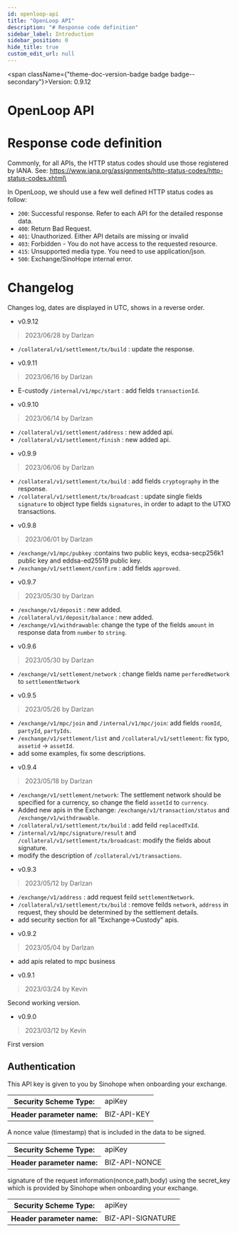 ```yaml
---
id: openloop-api
title: "OpenLoop API"
description: "# Response code definition"
sidebar_label: Introduction
sidebar_position: 0
hide_title: true
custom_edit_url: null
---
```



<span className={"theme-doc-version-badge badge badge--secondary"}>Version: 0.9.12</span>

# OpenLoop API





# Response code definition

Commonly, for all APIs, the HTTP status codes should use those registered by IANA.
See: <https://www.iana.org/assignments/http-status-codes/http-status-codes.xhtml\>

In OpenLoop, we should use a few well defined HTTP status codes as follow:

- `200`: Successful response. Refer to each API for the detailed response data.
- `400`: Return Bad Request.
- `401`: Unauthorized. Either API details are missing or invalid
- `403`: Forbidden - You do not have access to the requested resource.
- `415`: Unsupported media type. You need to use application/json.
- `500`: Exchange/SinoHope internal error.

# Changelog

Changes log, dates are displayed in UTC, shows in a reverse order.

* v0.9.12
> 2023/06/28 by Darlzan

- `/collateral/v1/settlement/tx/build` : update the response.

* v0.9.11
> 2023/06/16 by Darlzan

- E-custody `/internal/v1/mpc/start` : add fields `transactionId`.

* v0.9.10
> 2023/06/14 by Darlzan

- `/collateral/v1/settlement/address` : new added api.
- `/collateral/v1/settlement/finish` : new added api.

* v0.9.9
> 2023/06/06 by Darlzan

- `/collateral/v1/settlement/tx/build` : add fields `cryptography` in the response.
- `/collateral/v1/settlement/tx/broadcast` : update single fields `signature` to object type fields `signatures`, in order to adapt to the UTXO transactions.

* v0.9.8
> 2023/06/01 by Darlzan

- `/exchange/v1/mpc/pubkey` :contains two public keys, ecdsa-secp256k1 public key and eddsa-ed25519 public key.
- `/exchange/v1/settlement/confirm` : add fields `approved`.

* v0.9.7
> 2023/05/30 by Darlzan

- `/exchange/v1/deposit` : new added.
- `/collateral/v1/deposit/balance` : new added.
- `/exchange/v1/withdrawable`: change the type of the fields `amount` in response data from `number` to `string`.

* v0.9.6
> 2023/05/30 by Darlzan

- `/exchange/v1/settlement/network` : change fields name `perferedNetwork` to `settlementNetwork`

* v0.9.5
> 2023/05/26 by Darlzan

- `/exchange/v1/mpc/join` and `/internal/v1/mpc/join`: add fields `roomId`, `partyId`, `partyIds`.
- `/exchange/v1/settlement/list` and `/collateral/v1/settlement`: fix typo, `assetid` -\> `assetId`.
- add some examples, fix some descriptions.

* v0.9.4
> 2023/05/18 by Darlzan

- `/exchange/v1/settlement/network`: The settlement network should be specified for a currency, so change the field `assetId` to `currency`.
- Added new apis in the Exchange: `/exchange/v1/transaction/status` and `/exchange/v1/withdrawable`.
- `/collateral/v1/settlement/tx/build` : add feild `replacedTxId`.
- `/internal/v1/mpc/signature/result` and `/collateral/v1/settlement/tx/broadcast`: modify the fields about signature.
- modify the description of `/collateral/v1/transactions`.

* v0.9.3
> 2023/05/12 by Darlzan

- `/exchange/v1/address` : add request feild `settlementNetwork`.
- `/collateral/v1/settlement/tx/build` : remove feilds `network`, `address` in request, they should be determined by the settlement details.
- add security section for all "Exchange-\>Custody" apis.

* v0.9.2
> 2023/05/04 by Darlzan

- add apis related to mpc business

* v0.9.1
> 2023/03/24 by Kevin

Second working version.
* v0.9.0
> 2023/03/12 by Kevin

First version

<div style={{"marginBottom":"2rem"}}><h2 id={"authentication"} style={{"marginBottom":"1rem"}}>Authentication</h2><SchemaTabs className={"openapi-tabs__security-schemes"}><TabItem label={"API Key: ApiKeyAuth"} value={"ApiKeyAuth"}>

This API key is given to you by Sinohope when onboarding your exchange.

<div><table><tbody><tr><th>Security Scheme Type:</th><td>apiKey</td></tr><tr><th>Header parameter name:</th><td>BIZ-API-KEY</td></tr></tbody></table></div></TabItem><TabItem label={"API Key: ApiNonce"} value={"ApiNonce"}>

A nonce value (timestamp) that is included in the data to be signed.

<div><table><tbody><tr><th>Security Scheme Type:</th><td>apiKey</td></tr><tr><th>Header parameter name:</th><td>BIZ-API-NONCE</td></tr></tbody></table></div></TabItem><TabItem label={"API Key: ApiSig"} value={"ApiSig"}>

signature of the request information(nonce,path,body) using the secret_key which is provided by Sinohope when onboarding your exchange.

<div><table><tbody><tr><th>Security Scheme Type:</th><td>apiKey</td></tr><tr><th>Header parameter name:</th><td>BIZ-API-SIGNATURE</td></tr></tbody></table></div></TabItem></SchemaTabs></div>